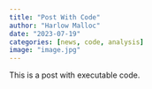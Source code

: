 ```yaml
---
title: "Post With Code"
author: "Harlow Malloc"
date: "2023-07-19"
categories: [news, code, analysis]
image: "image.jpg"
---
```


This is a post with executable code.
